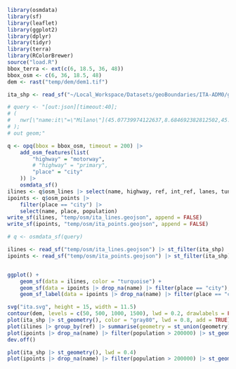 ```r
library(osmdata)
library(sf)
library(leaflet)
library(ggplot2)
library(dplyr)
library(tidyr)
library(terra)
library(RColorBrewer)
source("load.R")
bbox_terra <- ext(c(6, 18.5, 36, 48))
bbox_osm <- c(6, 36, 18.5, 48)
dem <- rast("temp/dem/dem1.tif")
```
```r
ita_shp <- read_sf("~/Local_Workspace/Datasets/geoBoundaries/ITA-ADM0/geoBoundaries-ITA-ADM0.geojson") |> st_cast("MULTIPOLYGON")
```

```r
# query <- "[out:json][timeout:40];
# (
#   nwr[\"name:it\"=\"Milano\"](45.07739974122637,8.684692382812502,45.722000899316875,10.030517578125002);
# );
# out geom;"

q <- opq(bbox = bbox_osm, timeout = 200) |>
    add_osm_features(list(
        "highway" = "motorway",
        # "highway" = "primary",
        "place" = "city"
    )) |>
    osmdata_sf()
ilines <- q$osm_lines |> select(name, highway, ref, int_ref, lanes, tunnel)
ipoints <- q$osm_points |>
    filter(place == "city") |>
    select(name, place, population)
write_sf(ilines, "temp/osm/ita_lines.geojson", append = FALSE)
write_sf(ipoints, "temp/osm/ita_points.geojson", append = FALSE)
```

```r
# q <- osmdata_sf(query)
```

```r
ilines <- read_sf("temp/osm/ita_lines.geojson") |> st_filter(ita_shp)
ipoints <- read_sf("temp/osm/ita_points.geojson") |> st_filter(ita_shp)
```

```r

```

```r
ggplot() +
    geom_sf(data = ilines, color = "turquoise") +
    geom_sf(data = ipoints |> drop_na(name) |> filter(place == "city"), color = "red") +
    geom_sf_label(data = ipoints |> drop_na(name) |> filter(place == "city"), aes(label = name), nudge_x = 0.01, nudge_y = -0.01)
```

```r
svg("ita.svg", height = 15, width = 11.5)
contour(dem, levels = c(50, 500, 1000, 1500), lwd = 0.2, drawlabels = FALSE, maxcells = 5000000, col = "gray50")
plot(ita_shp |> st_geometry(), color = "gray80", lwd = 0.8, add = TRUE)
plot(ilines |> group_by(ref) |> summarise(geometry = st_union(geometry)), add = TRUE)
plot(ipoints |> drop_na(name) |> filter(population > 200000) |> st_geometry(), add = TRUE, col = "red", pch = ".")
dev.off()
```

```r
plot(ita_shp |> st_geometry(), lwd = 0.4)
plot(ipoints |> drop_na(name) |> filter(population > 200000) |> st_geometry(), add = TRUE, col = "red", pch = ".")
```
